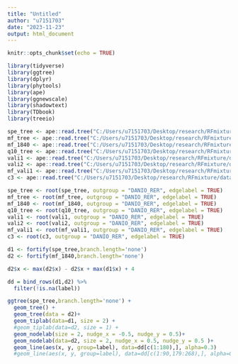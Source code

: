 ```yaml
---
title: "Untitled"
author: "u7151703"
date: "2023-11-23"
output: html_document
---
```


```r
knitr::opts_chunk$set(echo = TRUE)
```


```r
library(tidyverse)
library(ggtree)
library(dplyr)
library(phytools)
library(ape)
library(ggnewscale)
library(shadowtext)
library(TDbook)
library(treeio)
```

```r
spe_tree <- ape::read.tree("C:/Users/u7151703/Desktop/research/RFmixture/data/mammal/trees/aa_t90_unrooted.treefile")
mf_tree <- ape::read.tree("C:/Users/u7151703/Desktop/research/RFmixture/data/mammal/trees/ast_bic_unroot.treefile")
mf_1840 <- ape::read.tree("C:/Users/u7151703/Desktop/research/RFmixture/data/mammal/trees/mf_1840loci_gcf.cf.tree")
q10_tree <- ape::read.tree("C:/Users/u7151703/Desktop/research/RFmixture/data/mammal/trees/ast_q10_unroot.treefile")
vali1 <- ape::read.tree("C:/Users/u7151703/Desktop/research/RFmixture/data/mammal/trees/vali1.treefile")
vali2 <- ape::read.tree("C:/Users/u7151703/Desktop/research/RFmixture/data/mammal/trees/vali2.treefile")
mf_vali1 <- ape::read.tree("C:/Users/u7151703/Desktop/research/RFmixture/data/mammal/trees/vali_mf_gcf.cf.tree")
c3 <- ape::read.tree("C:/Users/u7151703/Desktop/research/RFmixture/data/mammal/trees/class3.treefile")
```


```r
spe_tree <- root(spe_tree, outgroup = "DANIO_RER", edgelabel = TRUE)
mf_tree <- root(mf_tree, outgroup = "DANIO_RER", edgelabel = TRUE)
mf_1840 <- root(mf_1840, outgroup = "DANIO_RER", edgelabel = TRUE)
q10_tree <- root(q10_tree, outgroup = "DANIO_RER", edgelabel = TRUE)
vali1 <- root(vali1, outgroup = "DANIO_RER", edgelabel = TRUE)
vali2 <- root(vali2, outgroup = "DANIO_RER", edgelabel = TRUE)
mf_vali1 <- root(mf_vali1, outgroup = "DANIO_RER", edgelabel = TRUE)
c3 <- root(c3, outgroup = "DANIO_RER", edgelabel = TRUE)
```


```r
d1 <- fortify(spe_tree,branch.length='none')
d2 <- fortify(mf_1840,branch.length='none')
```

```r
d2$x <- max(d2$x) - d2$x + max(d1$x) + 4

dd = bind_rows(d1,d2) %>% 
  filter(!is.na(label)) 

```


```r
ggtree(spe_tree,branch.length='none') + 
  geom_tree() + 
  geom_tree(data = d2)+
  geom_tiplab(data=d1, size = 2) +
  #geom_tiplab(data=d2, size = 1) +
  geom_nodelab(size = 2, nudge_x = -0.5, nudge_y = 0.5)+
  geom_nodelab(data=d2, size = 2, nudge_x = 0.5, nudge_y = 0.5 )+
  geom_line(aes(x, y, group=label), data=dd[c(1:180),], alpha=0.3)
  #geom_line(aes(x, y, group=label), data=dd[c(1:90,179:268),], alpha=0.3)
```











